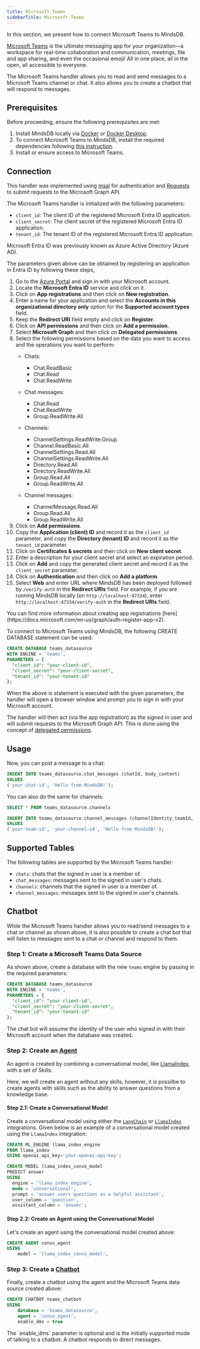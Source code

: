 ```yaml
---
title: Microsoft Teams
sidebarTitle: Microsoft Teams
---
```


In this section, we present how to connect Microsoft Teams to MindsDB.

[Microsoft Teams](https://www.microsoft.com/en/microsoft-teams/group-chat-software/) is the ultimate messaging app for your organization—a workspace for real-time collaboration and communication, meetings, file and app sharing, and even the occasional emoji! All in one place, all in the open, all accessible to everyone.

The Microsoft Teams handler allows you to read and send messages to a Microsoft Teams channel or chat. It also allows you to create a chatbot that will respond to messages.

## Prerequisites

Before proceeding, ensure the following prerequisites are met:

1. Install MindsDB locally via [Docker](/setup/self-hosted/docker) or [Docker Desktop](/setup/self-hosted/docker-desktop).
2. To connect Microsoft Teams to MindsDB, install the required dependencies following [this instruction](/setup/self-hosted/docker#install-dependencies).
3. Install or ensure access to Microsoft Teams.

## Connection

This handler was implemented using [msal](https://github.com/AzureAD/microsoft-authentication-library-for-python) for authentication and [Requests](https://github.com/psf/requests) to submit requests to the Microsoft Graph API.

The Microsoft Teams handler is initialized with the following parameters:

- `client_id`: The client ID of the registered Microsoft Entra ID application.
- `client_secret`: The client secret of the registered Microsoft Entra ID application.
- `tenant_id`: The tenant ID of the registered Microsoft Entra ID application.

<Note>
Microsoft Entra ID was previously known as Azure Active Directory (Azure AD).
</Note>

The parameters given above can be obtained by registering an application in Entra ID by following these steps,
1. Go to the [Azure Portal](https://portal.azure.com/#home) and sign in with your Microsoft account.
2. Locate the **Microsoft Entra ID** service and click on it.
3. Click on **App registrations** and then click on **New registration**.
4. Enter a name for your application and select the **Accounts in this organizational directory only** option for the **Supported account types** field.
5. Keep the **Redirect URI** field empty and click on **Register**.
6. Click on **API permissions** and then click on **Add a permission**.
7. Select **Microsoft Graph** and then click on **Delegated permissions**.
8. Select the following permissions based on the data you want to access and the operations you want to perform:
    - Chats:
        - Chat.ReadBasic
        - Chat.Read
        - Chat.ReadWrite

    - Chat messages:
        - Chat.Read
        -	Chat.ReadWrite
        - Group.ReadWrite.All
  
    - Channels:
        - ChannelSettings.ReadWrite.Group
        - Channel.ReadBasic.All
        - ChannelSettings.Read.All
        - ChannelSettings.ReadWrite.All
        - Directory.Read.All
        - Directory.ReadWrite.All
        - Group.Read.All
        - Group.ReadWrite.All

    - Channel messages:
        - ChannelMessage.Read.All
        - Group.Read.All
        - Group.ReadWrite.All
9. Click on **Add permissions**.
10. Copy the **Application (client) ID** and record it as the `client_id` parameter, and copy the **Directory (tenant) ID** and record it as the `tenant_id` parameter.
11. Click on **Certificates & secrets** and then click on **New client secret**.
12. Enter a description for your client secret and select an expiration period.
13. Click on **Add** and copy the generated client secret and record it as the `client_secret` parameter.
14. Click on **Authentication** and then click on **Add a platform**.
15. Select **Web** and enter URL where MindsDB has been deployed followed by `/verify-auth` in the **Redirect URIs** field. For example, if you are running MindsDB locally (on `http://localhost:47334`), enter `http://localhost:47334/verify-auth` in the **Redirect URIs** field.

<Tip>
You can find more information about creating app registrations [here](https://docs.microsoft.com/en-us/graph/auth-register-app-v2).
</Tip>

To connect to Microsoft Teams using MindsDB, the following CREATE DATABASE statement can be used:

```sql
CREATE DATABASE teams_datasource
WITH ENGINE = 'teams',
PARAMETERS = {
  "client_id": "your-client-id",
  "client_secret": "your-client-secret",
  "tenant_id": "your-tenant-id"
};
```

When the above is statement is executed with the given parameters, the handler will open a browser window and prompt you to sign in with your Microsoft account. 

The handler will then act (via the app registration) as the signed in user and will submit requests to the Microsoft Graph API. This is done using the concept of [delegated permissions](https://docs.microsoft.com/en-us/graph/auth/auth-concepts#delegated-permissions).

## Usage

Now, you can post a message to a chat:

```sql
INSERT INTO teams_datasource.chat_messages (chatId, body_content)
VALUES
('your-chat-id', 'Hello from MindsDB!');
```

You can also do the same for channels:

```sql
SELECT * FROM teams_datasource.channels
```

```sql
INSERT INTO teams_datasource.channel_messages (channelIdentity_teamId, channelIdentity_channelId, body_content)
VALUES
('your-team-id', 'your-channel-id', 'Hello from MindsDB!');
```

## Supported Tables

The following tables are supported by the Microsoft Teams handler:
- `chats`: chats that the signed in user is a member of.
- `chat_messages`: messages sent to the signed in user's chats.
- `channels`: channels that the signed in user is a member of.
- `channel_messages`: messages sent to the signed in user's channels.

## Chatbot

While the Microsoft Teams handler allows you to read/send messages to a chat or channel as shown above, it is also possible to create a chat bot that will listen to messages sent to a chat or channel and respond to them.

### Step 1: Create a Microsoft Teams Data Source

As shown above, create a database with the new `teams` engine by passing in the required parameters:

```sql
CREATE DATABASE teams_datasource
WITH ENGINE = 'teams',
PARAMETERS = {
  "client_id": "your-client-id",
  "client_secret": "your-client-secret",
  "tenant_id": "your-tenant-id"
};
```

<Note>
The chat bot will assume the identity of the user who signed in with their Microsoft account when the database was created.
</Note>

### Step 2: Create an [Agent](https://docs.mindsdb.com/agents/agent)

An agent is created by combining a conversational model, like [LlamaIndex](https://docs.mindsdb.com/integrations/ai-engines/llamaindex), with a set of Skills.

Here, we will create an agent without any skills, however, it is possilbe to create agents with skills such as the ability to answer questions from a knowledge base.

#### Step 2.1: Create a Conversational Model

Create a conversational model using either the [`LangChain`](https://docs.mindsdb.com/integrations/ai-engines/langchain) or [`LlamaIndex`](https://docs.mindsdb.com/integrations/ai-engines/llamaindex) integrations. Given below is an example of a conversational model created using the `LlamaIndex` integration:

```sql
CREATE ML_ENGINE llama_index_engine
FROM llama_index
USING openai_api_key='your-openai-api-key';
```

```sql
CREATE MODEL llama_index_convo_model
PREDICT answer
USING
  engine = 'llama_index_engine',
  mode = 'conversational',
  prompt = 'answer users questions as a helpful assistant',
  user_column = 'question',
  assistant_column = 'answer';
```

#### Step 2.2: Create an Agent using the Conversational Model

Let's create an agent using the conversational model created above:

```sql
CREATE AGENT convo_agent
USING
    model = 'llama_index_convo_model',
```

### Step 3: Create a [Chatbot](https://docs.mindsdb.com/agents/chatbot)

Finally, create a chatbot using the agent and the Microsoft Teams data source created above:

```sql
CREATE CHATBOT teams_chatbot
USING
    database = 'teams_datasource',
    agent = 'convo_agent',
    enable_dms = true
```

<Note>
The `enable_dms` parameter is optional and is the initially supported mode of talking to a chatbot. A chatbot responds to direct messages.
</Note>